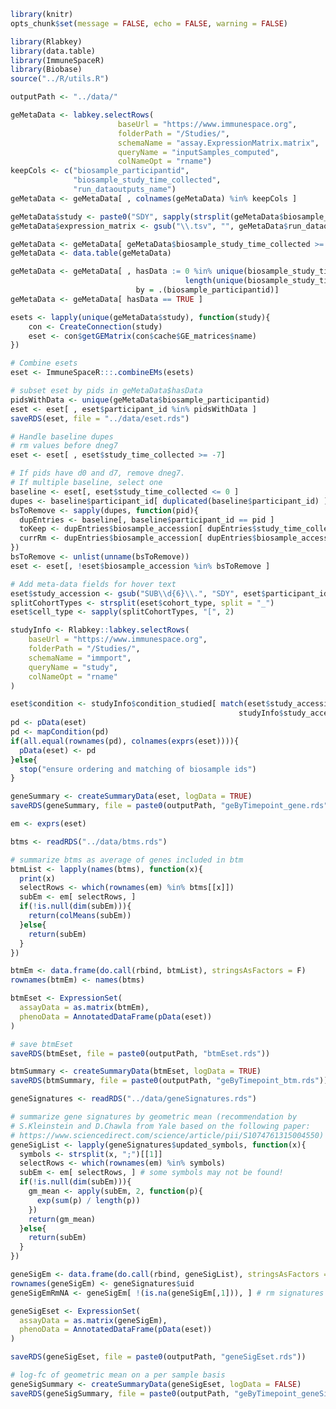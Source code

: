 
```r
library(knitr)
opts_chunk$set(message = FALSE, echo = FALSE, warning = FALSE)
```

```r
library(Rlabkey)
library(data.table)
library(ImmuneSpaceR)
library(Biobase)
source("../R/utils.R")
```

```r
outputPath <- "../data/"
```

```r
geMetaData <- labkey.selectRows(
                        baseUrl = "https://www.immunespace.org",
                        folderPath = "/Studies/",
                        schemaName = "assay.ExpressionMatrix.matrix",
                        queryName = "inputSamples_computed",
                        colNameOpt = "rname")
keepCols <- c("biosample_participantid",
              "biosample_study_time_collected",
              "run_dataoutputs_name")
geMetaData <- geMetaData[ , colnames(geMetaData) %in% keepCols ]

geMetaData$study <- paste0("SDY", sapply(strsplit(geMetaData$biosample_participantid, "\\."), "[", 2))
geMetaData$expression_matrix <- gsub("\\.tsv", "", geMetaData$run_dataoutputs_name)

geMetaData <- geMetaData[ geMetaData$biosample_study_time_collected >= 0, ]
geMetaData <- data.table(geMetaData)

geMetaData <- geMetaData[ , hasData := 0 %in% unique(biosample_study_time_collected) &
                                       length(unique(biosample_study_time_collected)) > 1,
                            by = .(biosample_participantid)]
geMetaData <- geMetaData[ hasData == TRUE ]
```

```r
esets <- lapply(unique(geMetaData$study), function(study){
    con <- CreateConnection(study)
    eset <- con$getGEMatrix(con$cache$GE_matrices$name)
})

# Combine esets
eset <- ImmuneSpaceR:::.combineEMs(esets)

# subset eset by pids in geMetaData$hasData
pidsWithData <- unique(geMetaData$biosample_participantid)
eset <- eset[ , eset$participant_id %in% pidsWithData ]
saveRDS(eset, file = "../data/eset.rds")
```

```r
# Handle baseline dupes
# rm values before dneg7
eset <- eset[ , eset$study_time_collected >= -7]

# If pids have d0 and d7, remove dneg7.
# If multiple baseline, select one
baseline <- eset[, eset$study_time_collected <= 0 ]
dupes <- baseline$participant_id[ duplicated(baseline$participant_id) ]
bsToRemove <- sapply(dupes, function(pid){
  dupEntries <- baseline[, baseline$participant_id == pid ]
  toKeep <- dupEntries$biosample_accession[ dupEntries$study_time_collected == max(dupEntries$study_time_collected)][[1]]
  currRm <- dupEntries$biosample_accession[ dupEntries$biosample_accession != toKeep]
})
bsToRemove <- unlist(unname(bsToRemove))
eset <- eset[, !eset$biosample_accession %in% bsToRemove ]

# Add meta-data fields for hover text
eset$study_accession <- gsub("SUB\\d{6}\\.", "SDY", eset$participant_id)
splitCohortTypes <- strsplit(eset$cohort_type, split = "_")
eset$cell_type <- sapply(splitCohortTypes, "[", 2)

studyInfo <- Rlabkey::labkey.selectRows(
    baseUrl = "https://www.immunespace.org",
    folderPath = "/Studies/",
    schemaName = "immport",
    queryName = "study",
    colNameOpt = "rname"
)

eset$condition <- studyInfo$condition_studied[ match(eset$study_accession,
                                                   studyInfo$study_accession)]
pd <- pData(eset)
pd <- mapCondition(pd)
if(all.equal(rownames(pd), colnames(exprs(eset)))){
  pData(eset) <- pd
}else{
  stop("ensure ordering and matching of biosample ids")
}
```

```r
geneSummary <- createSummaryData(eset, logData = TRUE)
saveRDS(geneSummary, file = paste0(outputPath, "geByTimepoint_gene.rds"))
```

```r
em <- exprs(eset)
```

```r
btms <- readRDS("../data/btms.rds")

# summarize btms as average of genes included in btm
btmList <- lapply(names(btms), function(x){
  print(x)
  selectRows <- which(rownames(em) %in% btms[[x]])
  subEm <- em[ selectRows, ]
  if(!is.null(dim(subEm))){
    return(colMeans(subEm))
  }else{
    return(subEm)
  }
})

btmEm <- data.frame(do.call(rbind, btmList), stringsAsFactors = F)
rownames(btmEm) <- names(btms)

btmEset <- ExpressionSet(
  assayData = as.matrix(btmEm),
  phenoData = AnnotatedDataFrame(pData(eset))
)

# save btmEset
saveRDS(btmEset, file = paste0(outputPath, "btmEset.rds"))

btmSummary <- createSummaryData(btmEset, logData = TRUE)
saveRDS(btmSummary, file = paste0(outputPath, "geByTimepoint_btm.rds"))
```

```r
geneSignatures <- readRDS("../data/geneSignatures.rds")

# summarize gene signatures by geometric mean (recommendation by
# S.Kleinstein and D.Chawla from Yale based on the following paper: 
# https://www.sciencedirect.com/science/article/pii/S1074761315004550)
geneSigList <- lapply(geneSignatures$updated_symbols, function(x){
  symbols <- strsplit(x, ";")[[1]]
  selectRows <- which(rownames(em) %in% symbols)
  subEm <- em[ selectRows, ] # some symbols may not be found!
  if(!is.null(dim(subEm))){
    gm_mean <- apply(subEm, 2, function(p){
      exp(sum(p) / length(p))
    })
    return(gm_mean)
  }else{
    return(subEm)
  }
})

geneSigEm <- data.frame(do.call(rbind, geneSigList), stringsAsFactors = FALSE)
rownames(geneSigEm) <- geneSignatures$uid
geneSigEmRmNA <- geneSigEm[ !(is.na(geneSigEm[,1])), ] # rm signatures that could not be evaluated as no corresponding gene symbols were found

geneSigEset <- ExpressionSet(
  assayData = as.matrix(geneSigEm),
  phenoData = AnnotatedDataFrame(pData(eset))
)

saveRDS(geneSigEset, file = paste0(outputPath, "geneSigEset.rds"))

# log-fc of geometric mean on a per sample basis
geneSigSummary <- createSummaryData(geneSigEset, logData = FALSE)
saveRDS(geneSigSummary, file = paste0(outputPath, "geByTimepoint_geneSig.rds"))
```